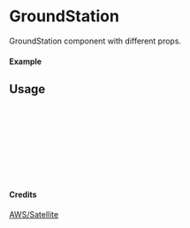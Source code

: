 
<Meta of={GroundStation} title="AWS/Satellite/GroundStation" />

# GroundStation

GroundStation component with different props.

#### Example

<Canvas of={GroundStation.Primary} />

## Usage

```ts
import { GroundStation } from "yadl-ui";

const Example = () => {
  return (
      <GroundStation />
  );
};

export default Example;
```

#### Credits
[AWS/Satellite](https://aws-icons.com/)
